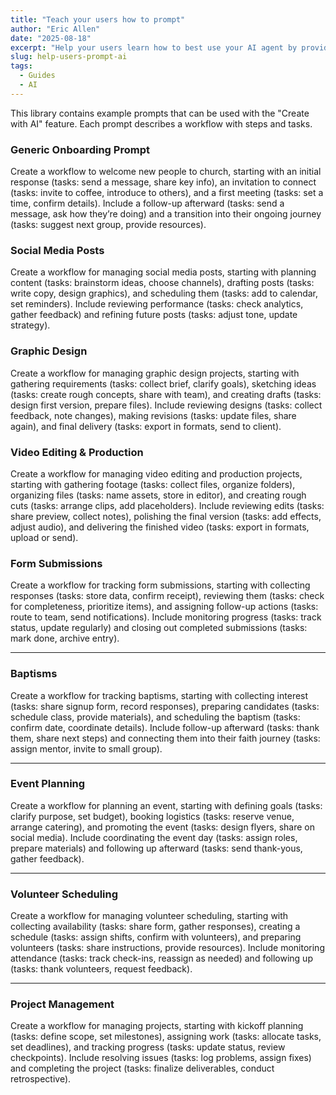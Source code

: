 ```yaml
---
title: "Teach your users how to prompt"
author: "Eric Allen"
date: "2025-08-18"
excerpt: "Help your users learn how to best use your AI agent by providing creative example prompts."
slug: help-users-prompt-ai
tags:
  - Guides
  - AI
---
```


This library contains example prompts that can be used with the "Create with AI" feature. Each prompt describes a workflow with steps and tasks.

### Generic Onboarding Prompt

Create a workflow to welcome new people to church, starting with an initial response (tasks: send a message, share key info), an invitation to connect (tasks: invite to coffee, introduce to others), and a first meeting (tasks: set a time, confirm details). Include a follow-up afterward (tasks: send a message, ask how they’re doing) and a transition into their ongoing journey (tasks: suggest next group, provide resources).

### Social Media Posts

Create a workflow for managing social media posts, starting with planning content (tasks: brainstorm ideas, choose channels), drafting posts (tasks: write copy, design graphics), and scheduling them (tasks: add to calendar, set reminders). Include reviewing performance (tasks: check analytics, gather feedback) and refining future posts (tasks: adjust tone, update strategy).

### Graphic Design

Create a workflow for managing graphic design projects, starting with gathering requirements (tasks: collect brief, clarify goals), sketching ideas (tasks: create rough concepts, share with team), and creating drafts (tasks: design first version, prepare files). Include reviewing designs (tasks: collect feedback, note changes), making revisions (tasks: update files, share again), and final delivery (tasks: export in formats, send to client).

### Video Editing & Production

Create a workflow for managing video editing and production projects, starting with gathering footage (tasks: collect files, organize folders), organizing files (tasks: name assets, store in editor), and creating rough cuts (tasks: arrange clips, add placeholders). Include reviewing edits (tasks: share preview, collect notes), polishing the final version (tasks: add effects, adjust audio), and delivering the finished video (tasks: export in formats, upload or send).

### Form Submissions

Create a workflow for tracking form submissions, starting with collecting responses (tasks: store data, confirm receipt), reviewing them (tasks: check for completeness, prioritize items), and assigning follow-up actions (tasks: route to team, send notifications). Include monitoring progress (tasks: track status, update regularly) and closing out completed submissions (tasks: mark done, archive entry).

---

### Baptisms

Create a workflow for tracking baptisms, starting with collecting interest (tasks: share signup form, record responses), preparing candidates (tasks: schedule class, provide materials), and scheduling the baptism (tasks: confirm date, coordinate details). Include follow-up afterward (tasks: thank them, share next steps) and connecting them into their faith journey (tasks: assign mentor, invite to small group).

---

### Event Planning

Create a workflow for planning an event, starting with defining goals (tasks: clarify purpose, set budget), booking logistics (tasks: reserve venue, arrange catering), and promoting the event (tasks: design flyers, share on social media). Include coordinating the event day (tasks: assign roles, prepare materials) and following up afterward (tasks: send thank-yous, gather feedback).

---

### Volunteer Scheduling

Create a workflow for managing volunteer scheduling, starting with collecting availability (tasks: share form, gather responses), creating a schedule (tasks: assign shifts, confirm with volunteers), and preparing volunteers (tasks: share instructions, provide resources). Include monitoring attendance (tasks: track check-ins, reassign as needed) and following up (tasks: thank volunteers, request feedback).

---

### Project Management

Create a workflow for managing projects, starting with kickoff planning (tasks: define scope, set milestones), assigning work (tasks: allocate tasks, set deadlines), and tracking progress (tasks: update status, review checkpoints). Include resolving issues (tasks: log problems, assign fixes) and completing the project (tasks: finalize deliverables, conduct retrospective).
